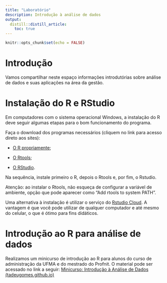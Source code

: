 ```yaml
---
title: "Laboratório"
description: Introdução à análise de dados
output:
  distill::distill_article:
    toc: true
---
```


```r
knitr::opts_chunk$set(echo = FALSE)
```

# Introdução

Vamos compartilhar neste espaço informações introdutórias sobre análise de dados e suas aplicações na área da gestão.

# Instalação do R e RStudio

Em computadores com o sistema operacional Windows, a instalação do R deve seguir algumas etapas para o bom funcionamento do programa.

Faça o download dos programas necessários (cliquem no link para acesso direto aos sites):

-   [O R propriamente](https://cran.r-project.org/bin/windows/base/R-4.1.0-win.exe);

-   [O Rtools](https://cran.r-project.org/bin/windows/Rtools/rtools40v2-x86_64.exe);

-   [O RStudio](https://www.rstudio.com/products/rstudio/download/#download).

Na sequência, instale primeiro o R, depois o Rtools e, por fim, o Rstudio.

Atenção: ao instalar o Rtools, não esqueça de configurar a variável de ambiente, opção que pode aparecer como "Add rtools to system PATH".

Uma alternativa à instalação é utilizar o serviço do [Rstudio Cloud](https://login.rstudio.cloud/login?redirect=%2Foauth%2Fauthorize%3Fredirect_uri%3Dhttps%253A%252F%252Frstudio.cloud%252Flogin%26client_id%3Drstudio-cloud%26response_type%3Dcode%26show_auth%3D0%26show_login%3D1%26show_setup%3D0&setup=False). A vantagem é que você pode utilizar de qualquer computador e até mesmo do celular, o que é ótimo para fins didáticos.

# Introdução ao R para análise de dados 

Realizamos um minicurso de introdução ao R para alunos do curso de administração da UFMA e do mestrado do Profnit. O material pode ser acessado no link a seguir: [Minicurso: Introdução à Análise de Dados (tadeugomes.github.io)](https://tadeugomes.github.io/intro-analise-dados-adm/)
